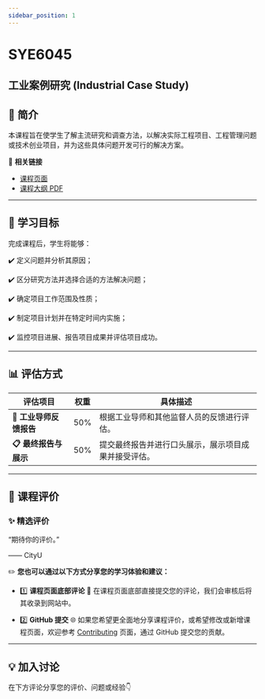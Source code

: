 ```yaml
---
sidebar_position: 1
---
```


# SYE6045
## 工业案例研究 (Industrial Case Study)

## **📘 简介**
本课程旨在使学生了解主流研究和调查方法，以解决实际工程项目、工程管理问题或技术创业项目，并为这些具体问题开发可行的解决方案。

🔗 **相关链接**
- [课程页面](https://www.cityu.edu.hk/catalogue/pg/202425/course/SYE6045.htm)
- [课程大纲 PDF](https://www.cityu.edu.hk/catalogue/pg/202425/course/SYE6045.pdf)

---

## **🎯 学习目标**

完成课程后，学生将能够：

✔️ 定义问题并分析其原因；

✔️ 区分研究方法并选择合适的方法解决问题；

✔️ 确定项目工作范围及性质；

✔️ 制定项目计划并在特定时间内实施；

✔️ 监控项目进展、报告项目成果并评估项目成功。

---

## **📊 评估方式**

| **评估项目**                | **权重** | **具体描述**                                                                                       |
|----------------------------|---------|---------------------------------------------------------------------------------------------------|
| **📂 工业导师反馈报告**       | 50%      | 根据工业导师和其他监督人员的反馈进行评估。                                                            |
| **📋 最终报告与展示**         | 50%      | 提交最终报告并进行口头展示，展示项目成果并接受评估。                                                   |

---

## **💬 课程评价**

### ✨ **精选评价**
<div className={commentStyles.commentBox}>
    <p className={commentStyles.commentText}>
        “期待你的评价。”
    </p>
    <p className={commentStyles.commentAuthor}>—— CityU</p>
</div>

✏️ **您也可以通过以下方式分享您的学习体验和建议：**

- 1️⃣ **课程页面底部评论**
💬 在课程页面底部直接提交您的评论，我们会审核后将其收录到网站中。

- 2️⃣ **GitHub 提交**
🌐 如果您希望更全面地分享课程评价，或希望修改或新增课程页面，欢迎参考 [Contributing](/contributing) 页面，通过 GitHub 提交您的贡献。

---

## **💡 加入讨论**

在下方评论分享您的评价、问题或经验👇
<Utterances />